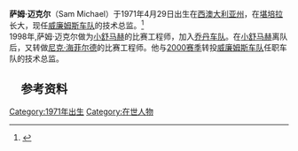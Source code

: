 {{noteTA
|G1=F1
|T=zh-hans:萨姆·迈克尔;zh-tw:山姆·麥可;
|1=zh-hans:萨姆;zh-tw:山姆;
|2=zh-hans:迈克尔;zh-tw:麥可;
|3=zh-cn:乔丹; zh-hk:佐敦; zh-tw:喬丹
}}
'''萨姆·迈克尔'''（Sam Michael）于1971年4月29日出生在[[西澳大利亚州|西澳大利亚州]]，在[[堪培拉|堪培拉]]长大，现任[[威廉姆斯车队|威廉姆斯车队]]的技术总监。<ref>{{en}}{{cite web|url=http://www.grandprix.com/gpe/cref-micsam.html|title=GP|accessdate=2009-08-24|publisher=grandprix.com|archive-date=2018-03-05|archive-url=https://web.archive.org/web/20180305202655/http://www.grandprix.com/gpe/cref-micsam.html|dead-url=no}}</ref><br/>
1998年,萨姆·迈克尔做为[[拉夫·舒馬赫|小舒马赫]]的比赛工程师，加入[[乔丹车队|乔丹车队]]。在[[拉夫·舒馬赫|小舒马赫]]离队后，又转做[[尼克·海菲尔德|尼克·海菲尔德]]的比赛工程师。他与[[2000年世界一级方程式锦标赛|2000赛季]]转投[[威廉姆斯车队|威廉姆斯车队]]任职车队的技术总监。<br/> 

==　参考资料　==
<references/>

{{模板:迈凯伦车队}}
{{喬丹車隊}}



{{Authority control}}
{{F1-stub}}
{{Australia-bio-stub}}

[[Category:1971年出生|Category:1971年出生]]
[[Category:在世人物|Category:在世人物]]